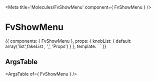 
<Meta title='Molecules/FvShowMenu' component={ FvShowMenu } />

# FvShowMenu

<Canvas>
  <Story name='Common' height='150px'>
    {{
      components: { FvShowMenu },
      props: {
        knobList: {
          default: array('list',fakeList , ',', 'Props')
        }
      },
      template: `<FvShowMenu
        :list='knobList'
      >
      </FvShowMenu>`
    }}
  </Story>
</Canvas>

## ArgsTable

<ArgsTable of={ FvShowMenu } />
